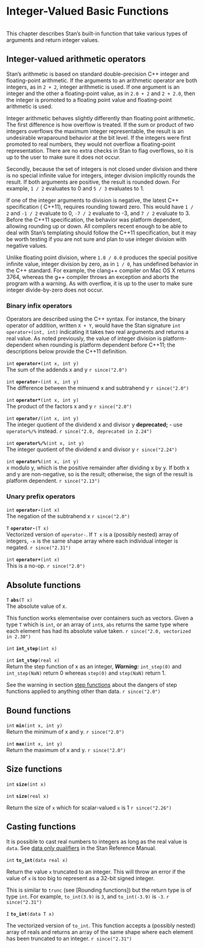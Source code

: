# Integer-Valued Basic Functions
```r
```


This chapter describes Stan's built-in function that take various
types of arguments and return integer values.

## Integer-valued arithmetic operators {#int-arithmetic}

Stan's arithmetic is based on standard double-precision  C++ integer
and floating-point arithmetic.  If the arguments to an arithmetic
operator are both integers, as in `2 + 2`, integer arithmetic is used.
If one argument is an integer and the other a floating-point value, as
in `2.0 + 2` and `2 + 2.0`, then the integer is promoted to a floating
point value and floating-point arithmetic is used.

Integer arithmetic behaves slightly differently than floating point
arithmetic.  The first difference is how overflow is treated.  If the
sum or product of two integers overflows the maximum integer
representable, the result is an undesirable wraparound behavior at the
bit level.  If the integers were first promoted to real numbers, they
would not overflow a floating-point representation.  There are no
extra checks in Stan to flag overflows, so it is up to the user to
make sure it does not occur.

Secondly, because the set of integers is not closed under division and
there is no special infinite value for integers, integer division
implicitly rounds the result.  If both arguments are positive, the
result is rounded down.  For example, `1 / 2` evaluates to 0 and `5 /
3` evaluates to 1.

If one of the integer arguments to division is negative, the latest
C++ specification ( C++11), requires rounding toward zero.  This would
have `1 / 2` and `-1 / 2` evaluate to 0, `-7 / 2` evaluate to -3, and
`7 / 2` evaluate to 3.  Before the  C++11 specification, the behavior
was platform dependent, allowing rounding up or down.  All compilers
recent enough to be able to deal with Stan's templating should follow
the  C++11 specification, but it may be worth testing if you are not
sure and plan to use integer division with negative values.

Unlike floating point division, where `1.0 / 0.0` produces the special
positive infinite value, integer division by zero, as in `1 / 0`, has
undefined behavior in the  C++ standard.  For example, the clang++
compiler on Mac OS X returns 3764, whereas the g++ compiler throws an
exception and aborts the program with a warning.  As with overflow, it
is up to the user to make sure integer divide-by-zero does not occur.

### Binary infix operators

Operators are described using the  C++ syntax.  For instance, the
binary operator of addition, written `X + Y`, would have the Stan
signature `int operator+(int, int)` indicating it takes two real
arguments and returns a real value.  As noted previously, the value of
integer division is platform-dependent when rounding is platform
dependent before C++11;  the descriptions below provide the C++11
definition.

<!-- int; operator+; (int x, int y); -->
\index{{\tt \bfseries operator\_add }!{\tt (int x, int y): int}|hyperpage}

`int` **`operator+`**`(int x, int y)`<br>\newline
The sum of the addends x and y \begin{equation*} \text{operator+}(x,y) = (x + y) \end{equation*}
`r since("2.0")`

<!-- int; operator-; (int x, int y); -->
\index{{\tt \bfseries operator\_subtract }!{\tt (int x, int y): int}|hyperpage}

`int` **`operator-`**`(int x, int y)`<br>\newline
The difference between the minuend x and subtrahend y \begin{equation*}
\text{operator-}(x,y) = (x - y) \end{equation*}
`r since("2.0")`

<!-- int; operator*; (int x, int y); -->
\index{{\tt \bfseries operator\_multiply }!{\tt (int x, int y): int}|hyperpage}

`int` **`operator*`**`(int x, int y)`<br>\newline
The product of the factors x and y \begin{equation*} \text{operator*}(x,y) = (x
\times y) \end{equation*}
`r since("2.0")`

<!-- int; operator/; (int x, int y); -->
\index{{\tt \bfseries operator\_divide }!{\tt (int x, int y): int}|hyperpage}

`int` **`operator/`**`(int x, int y)`<br>\newline
The integer quotient of the dividend x and divisor y \begin{equation*}
\text{operator/}(x,y) = \begin{cases} \lfloor x / y \rfloor & \text{if
} x / y \geq 0 \\ - \lfloor \text{floor}(-x / y) \rfloor & \text{if }
x / y < 0. \end{cases} \end{equation*}
**deprecated;** - use `operator%/%` instead.
`r since("2.0, deprecated in 2.24")`


<!-- int; operator%/%; (int x, int y); -->
\index{{\tt \bfseries operator\_int\_divide }!{\tt (int x, int y): int}|hyperpage}

`int` **`operator%/%`**`(int x, int y)`<br>\newline
The integer quotient of the dividend x and divisor y \begin{equation*}
\text{operator\%/\%}(x,y) = \begin{cases} \lfloor x / y \rfloor & \text{if
} x / y \geq 0 \\ - \lfloor \text{floor}(-x / y) \rfloor & \text{if }
x / y < 0. \end{cases} \end{equation*}
`r since("2.24")`

<!-- int; operator%; (int x, int y); -->
\index{{\tt \bfseries operator\_mod }!{\tt (int x, int y): int}|hyperpage}

`int` **`operator%`**`(int x, int y)`<br>\newline
x modulo y, which is the positive remainder after dividing x by y. If
both x and y are non-negative, so is the result; otherwise, the sign
of the result is platform dependent. \begin{equation*} \mathrm{operator\%}(x, y) \ =
\ x \ \text{mod} \ y \ = \ x - y * \lfloor x / y \rfloor \end{equation*}
`r since("2.13")`

### Unary prefix operators

<!-- int; operator-; (int x); -->
\index{{\tt \bfseries operator\_subtract }!{\tt (int x): int}|hyperpage}

`int` **`operator-`**`(int x)`<br>\newline
The negation of the subtrahend x \begin{equation*} \text{operator-}(x) = -x \end{equation*}
`r since("2.0")`

<!-- T; operator-; (T x); -->
\index{{\tt \bfseries operator\_subtract }!{\tt (T x): T}|hyperpage}

`T` **`operator-`**`(T x)`<br>\newline
Vectorized version of `operator-`. If `T x` is a (possibly nested) array of
integers, `-x` is the same shape array where each individual integer is negated.
`r since("2.31")`


<!-- int; operator+; (int x); -->
\index{{\tt \bfseries operator\_add }!{\tt (int x): int}|hyperpage}

`int` **`operator+`**`(int x)`<br>\newline
This is a no-op. \begin{equation*} \text{operator+}(x) = x \end{equation*}
`r since("2.0")`

## Absolute functions

<!-- T; abs; (T x); -->
\index{{\tt \bfseries abs }!{\tt (T x): T}|hyperpage}

`T` **`abs`**`(T x)`<br>\newline
The absolute value of x.

This function works elementwise over containers such as vectors.
Given a type `T` which is `int`, or an array of `int`s, `abs` returns the same
type where each element has had its absolute value taken.
`r since("2.0, vectorized in 2.30")`

<!-- int; int_step; (int x); -->
\index{{\tt \bfseries int\_step }!{\tt (int x): int}|hyperpage}

`int` **`int_step`**`(int x)`<br>\newline

<!-- int; int_step; (real x); -->
\index{{\tt \bfseries int\_step }!{\tt (real x): int}|hyperpage}

`int` **`int_step`**`(real x)`<br>\newline
Return the step function of x as an integer, \begin{equation*} \mathrm{int\_step}(x)
= \begin{cases} 1 & \text{if } x > 0 \\ 0 & \text{if } x \leq 0 \text{
or } x \text{ is } NaN \end{cases} \end{equation*} _**Warning:**_ `int_step(0)` and
`int_step(NaN)` return 0 whereas `step(0)` and `step(NaN)` return 1.

See the warning in section [step functions](#step-functions) about the dangers of
step functions applied to anything other than data.
`r since("2.0")`

## Bound functions

<!-- int; min; (int x, int y); -->
\index{{\tt \bfseries min }!{\tt (int x, int y): int}|hyperpage}

`int` **`min`**`(int x, int y)`<br>\newline
Return the minimum of x and y. \begin{equation*} \text{min}(x, y) = \begin{cases} x &
\text{if } x < y\\ y & \text{otherwise} \end{cases} \end{equation*}
`r since("2.0")`

<!-- int; max; (int x, int y); -->
\index{{\tt \bfseries max }!{\tt (int x, int y): int}|hyperpage}

`int` **`max`**`(int x, int y)`<br>\newline
Return the maximum of x and y. \begin{equation*} \text{max}(x, y) = \begin{cases} x &
\text{if } x > y\\ y & \text{otherwise} \end{cases} \end{equation*}
`r since("2.0")`

## Size functions

<!-- int; size; (int x); -->
\index{{\tt \bfseries size }!{\tt (int x): int}|hyperpage}

`int` **`size`**`(int x)`<br>\newline

<!-- int; size; (real x); -->
\index{{\tt \bfseries size }!{\tt (real x): int}|hyperpage}

`int` **`size`**`(real x)`<br>\newline

Return the size of `x` which for scalar-valued `x` is 1
`r since("2.26")`

## Casting functions

It is possible to cast real numbers to integers as long as the real
value is `data`. See
[data only qualifiers](https://mc-stan.org/docs/reference-manual/argument-types-and-qualifiers.html#data-only-qualifiers)
in the Stan Reference Manual.

<!-- int; to_int; (data real x); -->
\index{{\tt \bfseries to\_int }!{\tt (data real x): int}|hyperpage}

`int` **`to_int`**`(data real x)`<br>\newline

Return the value `x` truncated to an integer. This will throw an error
if the value of `x` is too big to represent as a 32-bit signed integer.

This is similar to `trunc` (see [Rounding functions]) but the return type is of
type `int`. For example, `to_int(3.9)` is `3`, and `to_int(-3.9)` is `-3`.
`r since("2.31")`


<!-- int; to_int; (data real x); -->
\index{{\tt \bfseries to\_int }!{\tt (data R x): I}|hyperpage}

`I` **`to_int`**`(data T x)`<br>\newline

The vectorized version of `to_int`. This function accepts a (possibly nested)
array of reals and returns an array of the same shape where each element has
been truncated to an integer.
`r since("2.31")`
